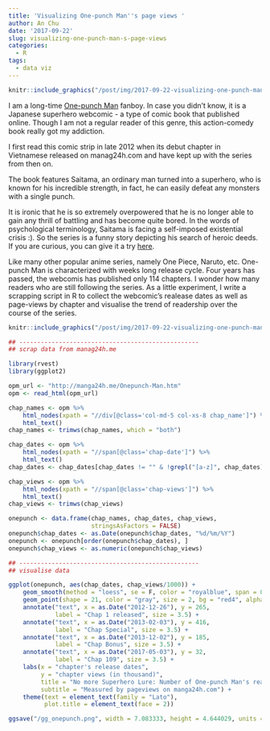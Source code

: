 ```yaml
---
title: 'Visualizing One-punch Man''s page views '
author: An Chu
date: '2017-09-22'
slug: visualizing-one-punch-man-s-page-views
categories:
  - R
tags:
  - data viz
---
```


```r
knitr::include_graphics("/post/img/2017-09-22-visualizing-one-punch-man-s-page-views/OnePunchMan_manga_cover.png")
```

I am a long-time [One-punch Man](https://en.wikipedia.org/wiki/One-Punch_Man)
fanboy.  In case you didn't know, it is a Japanese superhero webcomic - a type
of comic book that published online. Though I am not a regular reader of this
genre, this action-comedy book really got my addiction.

I first read this comic strip in late 2012 when its debut chapter in Vietnamese
released on manag24h.com and have kept up with the series from then on.

The book features Saitama, an ordinary man turned into a superhero, who is known
for his incredible strength, in fact, he can easily defeat any monsters with a
single punch.

It is ironic that he is so extremely overpowered that he is no longer able to
gain any thrill of battling and has become quite bored. In the words of
psychological terminology, Saitama is facing a self-imposed existential crisis
:). So the series is a funny story depicting his search of heroic deeds. If you
are curious, you can give it a try [here](http://truyentranhtuan.com/onepunch-man/).

Like many other popular anime series, namely One Piece, Naruto, etc. One-punch
Man is characterized with weeks long release cycle. Four years has passed, the
webcomis has published only 114 chapters. I wonder how many readers who are
still following the series. As a little experiment, I write a scrapping script
in R to collect the webcomic's realease dates as well as page-views by chapter
and visualise the trend of readership over the course of the series.

```r
knitr::include_graphics("/post/img/2017-09-22-visualizing-one-punch-man-s-page-views/gg_onepunch.png")
```

```r
## --------------------------------------------------
## scrap data from manag24h.me

library(rvest)
library(ggplot2)

opm_url <- "http://manga24h.me/Onepunch-Man.htm"
opm <- read_html(opm_url)

chap_names <- opm %>%
    html_nodes(xpath = "//div[@class='col-md-5 col-xs-8 chap_name']") %>%
    html_text()
chap_names <- trimws(chap_names, which = "both")

chap_dates <- opm %>%
    html_nodes(xpath = "//span[@class='chap-date']") %>%
    html_text()
chap_dates <- chap_dates[chap_dates != "" & !grepl("[a-z]", chap_dates)]

chap_views <- opm %>%
    html_nodes(xpath = "//span[@class='chap-views']") %>%
    html_text()
chap_views <- trimws(chap_views)

onepunch <- data.frame(chap_names, chap_dates, chap_views,
                       stringsAsFactors = FALSE)
onepunch$chap_dates <- as.Date(onepunch$chap_dates, "%d/%m/%Y")
onepunch <- onepunch[order(onepunch$chap_dates), ]
onepunch$chap_views <- as.numeric(onepunch$chap_views)

## --------------------------------------------------
## visualise data

ggplot(onepunch, aes(chap_dates, chap_views/1000)) +
    geom_smooth(method = "loess", se = F, color = "royalblue", span = 0.3) +
    geom_point(shape = 21, color = "gray", size = 2, bg = "red4", alpha = 0.8) +
    annotate("text", x = as.Date("2012-12-26"), y = 265,
             label = "Chap 1 released", size = 3.5) +
    annotate("text", x = as.Date("2013-02-03"), y = 416,
             label = "Chap Special", size = 3.5) +
    annotate("text", x = as.Date("2013-12-02"), y = 185,
             label = "Chap Bonus", size = 3.5) +
    annotate("text", x = as.Date("2017-05-03"), y = 32,
             label = "Chap 109", size = 3.5) +
    labs(x = "chapter's release dates",
         y = "chapter views (in thousand)",
         title = "No more Superhero Lure: Number of One-punch Man's readers decreasing",
         subtitle = "Measured by pageviews on manga24h.com") +
    theme(text = element_text(family = "Lato"),
          plot.title = element_text(face = 2))

ggsave("/gg_onepunch.png", width = 7.083333, height = 4.644029, units = "in")
```
